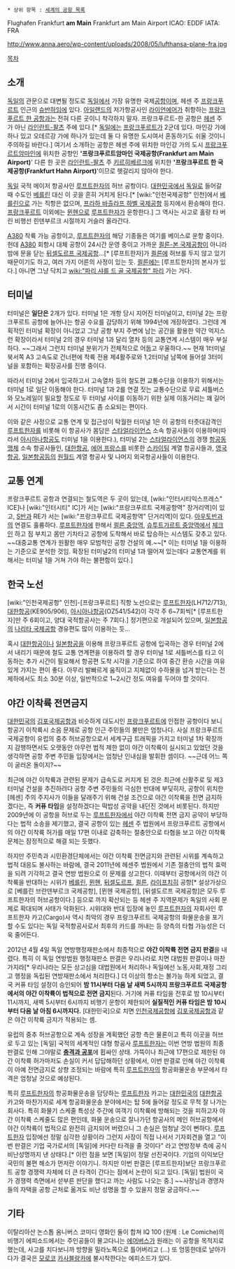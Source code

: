  * 상위 항목 : [[세계의 공항 목록]]

Flughafen Frankfurt '''am Main'''
Frankfurt am Main Airport
ICAO: EDDF
IATA: FRA

http://www.anna.aero/wp-content/uploads/2008/05/lufthansa-plane-fra.jpg

[[목차]]
== 소개 ==
[[독일]]의 관문으로 대변될 정도로 [[독일]]에서 가장 유명한 국제[[공항]]이며, 헤센 주 [[프랑크푸르트]] 인근의 [[슈반하임]]에 있다. [[아일랜드]]의 저가항공사인 [[라이언에어]]가 취항하는 [[프랑크푸르트 한 공항]]과는 전혀 다른 곳이니 착각하지 말자. 프랑크푸르트-한 공항은 [[헤센]] 주가 아닌 [[라인란트-팔츠]] 주에 있다.[* [[독일]]에는 [[프랑크푸르트]]가 2군데 있다. 마인강 가에 하나 있고 오데르강 가에 하나가 있는데 둘 다 유명한 도시여서 혼동하기도 쉬울 것이니 주의하길 바란다.] 여기서 소개하는 공항은 헤센 주에 위치한 마인강 가의 도시 [[프랑크푸르트]]암마인에 위치한 공항인 ''''프랑크푸르트암마인 국제공항(Frankfurt am Main Airport)'''' 다른 한 곳은 [[라인란트-팔츠]] 주 [[키르히베르크]]에 위치한 ''''프랑크푸르트 한 국제공항(Frankfurt Hahn Airport)''''이므로 헷갈리지 않아야 한다. 

[[독일]] 국적 메이저 항공사인 [[루프트한자]]의 허브 공항이다. [[대한민국]]에서 [[독일]]로 들어갈 때 수도인 [[베를린]] 대신 이 곳을 흔히 거치게 된다.[* [wiki:"인천국제공항" 인천]에서 [[베를린]]으로 가는 직항은 없으며, [[프라하 바츨라프 하벨 국제공항]] 등지에서 환승해야 한다. [[프랑크푸르트]] 이외에는 [[뮌헨]]으로 [[루프트한자]]가 운항한다.] 그 역사는 사고로 홀랑 타 버린 비행선 힌덴부르크 시절까지 거슬러 올라간다.

[[A380]] 착륙 가능 공항이고, [[루프트한자]]의 해당 기종들은 여기를 베이스로 운항 중이다. 헌데 [[A380]] 회항시 대체 공항이 24시간 운영 중이고 가까운 [[쾰른-본 국제공항]]이 아니라 밤에 문을 닫는 [[뒤셀도르프 국제공항]]...[* [루프트한자]가 [[쾰른]]에 허브를 두지 않고 있기 때문이기도 하고, 여러 가지 어른의 사정이 있는 듯. [[쾰른]]에는 [루프트한자]의 본사가 있다.] 아니면 그냥 닥치고 [[wiki:"파리 샤를 드 골 국제공항" 파리]] 가는 거다.
== 터미널 ==
터미널은 '''일단은''' 2개가 있다. 터미널 1은 개항 당시 지어진 터미널이고, 터미널 2는 프랑크푸르트 공항에 늘어나는 항공 수요를 감당하기 위해 1994년에 개장하였다. 그런데 계획적인 터미널 확장이 아니었고 그냥 공항 부지 주변에 남는 공간을 활용한 약간 억지스런 확장이라서 터미널 2의 경우 터미널 1과 달리 열차 등의 교통연계 시스템이 매우 부실하다. ~~그래서 그런지 터미널 분위기가 전체적으로 어둡고 우울하다.~~ 현재 1터미널 북서쪽 A3 고속도로 건너편에 착륙 전용 제4활주로와 1,2터미널 남쪽에 들어설 3터미널을 포함하는 확장공사를 진행 중이다.

따라서 터미널 2에서 입국하고서 고속열차 등의 철도편 교통수단을 이용하기 위해서는 터미널 1로 일단 이동해야 한다. 터미널 1과 2를 연결 짓는 교통수단으로 무료 셔틀버스와 모노레일이 필요할 정도로 두 터미널 사이를 이동하기 위한 실제 이동거리는 꽤 길어서 시간이 터미널 1로의 이동시간도 좀 소요되는 편이다.

이와 같은 사정으로 교통 연계 및 접근성이 탁월한 터미널 1은 이 공항의 터줏대감격인 [[루프트한자]]를 비롯해 이 항공사가 몸담은 [[스타얼라이언스]] 소속 항공사들이 이용하며(따라서 [[아시아나항공]]도 터미널 1을 이용한다.), 터미널 2는 [[스타얼라이언스]]의 경쟁 [[항공동맹]]체 소속 항공사들인, [[대한항공]], [[에어 프랑스]]를 비롯한 [[스카이팀]] 계열 항공사들과, [[영국항공]], [[일본항공]]등의 [[원월드]] 계열 항공사 및 나머지 외국항공사들이 이용한다. 

== 교통 연계 ==
프랑크푸르트 공항과 연결되는 철도역은 두 곳이 있는데, [wiki:"인터시티익스프레스" ICE]나 [wiki:"인터시티" IC]가 서는 [wiki:"프랑크푸르트 국제공항역" 장거리역]이 있고, [[S반]]과 RE가 서는 [wiki:"프랑크푸르트 국제공항역" 단거리역]이 있다. [[아우토반]]과의 연결도 훌륭하다. [[루프트한자]]에 한해서 [[쾰른 중앙역]], [[슈투트가르트 중앙역]]에서 [[체크인]] 하고 짐 부치고 몸만 기차타고 공항에 도착해서 바로 탑승하는 시스템도 갖추고 있다. ~~대중교통 연계가 원활한 매우 모범적인 공항 건설의 예.~~[* 이는 터미널 1을 이용하는 기준으로 분석한 것임. 확장된 터미널2의 터미널 1과 떨어져 있는데다 교통연계를 위해서는 터미널 1을 거쳐 가야 하는 불편함이 있다.]

== 한국 노선 ==
[wiki:"인천국제공항" 인천]-[프랑크푸르트] 직항 노선으로는 [[루프트한자]](LH712/713), [[대한항공]](KE905/906), [[아시아나항공]](OZ541/542)이 각각 주 6~7회씩[* [루프트한자]만 주 6회이고, 양대 국적항공사는 주 7회다.] 정기편으로 개설되어 있으며, [[일본항공]]의 [[나리타 국제공항]] 경유편도 많이 이용하는 듯...

혹시 [[대한항공]]이나 [[일본항공]]을 이용해 프랑크푸르트 공항에 입국하는 경우 터미널 2에서 내리기 때문에 철도 교통 연계편을 이용하려 할 경우 터미널 1로 셔틀버스를 타고 이동하는 추가 시간이 필요해서 항공편 도착 시각을 기준으로 하여 중간 환승 시간을 여유있게 가지는 편이 좋다. 아무리 발빠르게 움직이고 지체없이 수하물을 넘겨 받는다는 전제하에서도 최소 30분 이상, 일반적으로 1~2시간 정도 여유를 두어야 할 것이다.

== 야간 이착륙 전면금지 ==
[[대한민국]]의 [[김포국제공항]]과 비슷하게 대도시인 [[프랑크푸르트]]에 인접한 공항이다 보니 항공기 이착륙시 소음 문제로 공항 인근 주민들의 불만은 엄청나다. 사실 프랑크푸르트 국제공항이 유럽의 중추 허브공항으로서 세계구급 트래픽을 가지고 터미널 1차 확장까지 감행하면서도 오랫동안 아무런 법적 제한 없이 야간 이착륙이 실시되고 있었던 것을 생각하면 공항 주변 주민들 입장에서는 엄청난 인내심을 발휘한 셈이다. ~~근데 어느 쪽이 굴러온 돌이지?~~

최근에 야간 이착륙과 관련된 문제가 급속도로 커지게 된 것은 최근에 신활주로 및 제3터미널 건설을 추진하려다 공항 주변 주민들의 극심한 반대에 부딪히자, 공항이 위치한 [헤센] 주의 주지사가 이들을 달래주기 위해 건설 조건으로 야간 이착륙을 전면 금지하겠다는, 즉 '''커퓨 타임'''을 설정하겠다는 떡밥성 공약을 내던진 것에서 비롯된다. 하지만 2009년에 이 공항을 허브로 두는 [[루프트한자]]에서 야간 이착륙 전면 금지 공약이 부당하다는 법적 소송을 제기했고, 결국 공항이 있는 [[헤센]] 주 법원에서 프랑크푸르트 공항에서의 야간 이착륙 허가를 매일 17편 이내로 감축하는 절충안으로 타협을 보고 야간 이착륙 문제는 잠정적으로 해결 되는 듯했다.

하지만 주민측과 시민환경단체에서는 야간 이착륙 전면금지와 관련된 시위를 계속하고 법적 대응도 불사하는 바람에, 결국 2011년에 헤센주 법원에서 기존 절충안의 법적 효력을 되려 기각하고 결국 연방 법원으로 이 문제를 상고한다. 이때부터 공항에서의 야간 이착륙을 반대하는 시위가 [[베를린]], [[뮌헨]], [[뒤셀도르프]], [[쾰른]], [[라이프치히]] 공항[* 설상가상으로 [베를린 브란덴부르크 국제공항], [뮌헨 국제공항], [뒤셀도르프 국제공항]은 모두 루프트한자의 허브공항이다.] 등으로 까지 확산되는 등 헤센 주 지역문제가 독일의 사회 문제로 확대되며 사태가 악화된다. 시위대와 반대 입장에 놓인 [[루프트한자]]의 자회사인 루프트한자 카고(Cargo)사 역시 최악의 경우 프랑크푸르트 국제공항의 화물운송을 포기할 수도 있다는 독일 국적항공사로서 최후의 카드를 꺼내는 등 양측의 타협 가능성은 더욱 줄어든다.  

2012년 4월 4일 독일 연방행정재판소에서 최종적으로 '''야간 이착륙 전면 금지 판결'''을 내렸다. 특히 이 독일 연방법원 행정재판소 판결은 우리나라로 치면 대법원 판결이나 마찬가지라[* 우리나라는 모든 상고심을 대법원에서 처리하나 독일에선 노동,사회,재정 그리고 행정을 독립된 연방재판소에서 처리한다.] 더 이상의 항소는 불가능 하게 되었고, 결국 커퓨 타임 설정이 승인되어 '''밤 11시부터 다음 날 새벽 5시까지 프랑크푸르트 국제공항에서의 야간 이착륙이 법적으로 전면 금지'''된다. 거기에 커퓨 타임을 전후로 밤 10시부터 11시까지, 새벽 5시부터 6시까지 비행기 운항이 제한되어 '''실질적인 커퓨 타임은 밤 10시부터 다음 날 아침 6시까지다.''' [대한민국]으로 치면 [[인천국제공항]]에 [[김포국제공항]]과 같은 야간 이착륙 금지가 적용되는 셈.

유럽의 중추 허브공항으로 계속 성장을 계획했던 공항 측은 물론이고 특히 이곳을 허브로 두고 있는 [독일] 국적의 세계적인 대형 항공사 [[루프트한자]]는 이번 연방 법원의 최종 판결로 인해 그야말로 '''[[충격과 공포]]'''에 휩싸인 상태. 가뜩이나 최근에 17편으로 제한된 야간 이착륙 허가마저도 손실이 커서 답답해하던 상황에서, 이번 판결로 인해 야간 이착륙이 아예 전면금지로 상향 조정되는 바람에 특히 [[루프트한자]]의 항공화물운송 부문에서 타격은 엄청날 것으로 예상된다. 

특히 [[루프트한자]]의 항공화물운송을 담당하는 [[루프트한자]] 카고는 [[대한민국]]의 [[대한항공]] 카고와 마찬가지로 세계 항공화물운송 분야에서는 탑 5에 들어갈 정도로 무척 잘 나가는 회사다. 특히 화물기 스케줄 특성상 주간에 여객기 이착륙에 방해되는 것을 피하고자 야간 이착륙 스케줄도 많은 편인데, 화물 운송으로 잘나가던 항공사의 메인 허브공항에서 야간 이착륙이 법적으로 완전히 금지되어 버렸으니 그 손실은 엄청날 것이 뻔하다. [[루프트한자]] 입장에선 정말 심각한 상황이라 그런지 사장이 직접 나서서 기자회견을 열고 "이번 판결은 기업 국가로서의 [독일]에 커다란 타격을 줄 것이다" 라고 연방정부 측에 공식 비난성명까지 낸 상태다.[* 이런 점을 보면 [독일]이 정말 선진국이다. 기업의 이익보단 국민의 불편 해소가 먼저란 이야기니. 하지만 이번 판결은 [루프트한자]보단 프랑크푸르트 공항 경쟁력 자체에 더 큰 타격이 간다는 점에서 논란이 되고 있다. [독일] 법원이 국가 경쟁력 측면에서 섣부른 판단을 했다고 까는 사람도 나오는 중.] ~~사장님과 경영자들의 자택을 공항 근처로 옮겨도 비난 성명을 할 수 있을지 정말 궁금하다.~~

== 기타 ==
이탈리아산 논스톱 옴니버스 코미디 영화인 둘이 합쳐 IQ 100 (원제 : Le Comiche)의 비행기 에피소드에서는 주인공들이 몰고다니는 [[에어버스]]가 원래는 이 공항을 목적지로 했는데, 사고를 치다보니까 방향을 밀라노쪽으로 틀어버리고 (...) 또 엉뚱한데로 날아가다가 결국은 [[모로코]] [[카사블랑카]]에 불시착한다는 에피소드가 있다.
